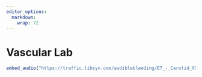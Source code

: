 ```yaml
---
editor_options: 
  markdown: 
    wrap: 72
---
```


# Vascular Lab

```r

embed_audio("https://traffic.libsyn.com/audiblebleeding/E7_-_Carotid_VSITE.mp3")

```

## 
